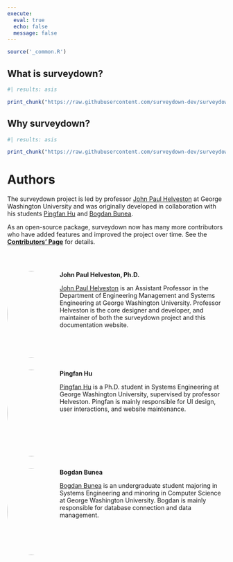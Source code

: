 ```yaml
---
execute: 
  eval: true
  echo: false
  message: false
---
```


```r
source('_common.R')
```

## What is surveydown?

```r
#| results: asis

print_chunk("https://raw.githubusercontent.com/surveydown-dev/surveydown/refs/heads/main/man/rmdchunks/concept.Rmd")
```

## Why surveydown?

```r
#| results: asis

print_chunk("https://raw.githubusercontent.com/surveydown-dev/surveydown/refs/heads/main/man/rmdchunks/motivation.Rmd")
```

# Authors

The surveydown project is led by professor [John Paul Helveston](https://www.jhelvy.com/) at George Washington University and was originally developed in collaboration with his students [Pingfan Hu](https://pingfanhu.com) and [Bogdan Bunea](https://www.linkedin.com/in/bogdanbt/). 

As an open-source package, surveydown now has many more contributors who have added features and improved the project over time. See the [**Contributors' Page**](https://github.com/surveydown-dev/surveydown/graphs/contributors) for details.

<br>

::: {style="display: flex; flex-wrap: wrap; gap: 2%;"}

::: {style="width: 22%;"}

![](/images/authors/john_helveston_square.png){style="width: 200px; border-radius: 50%;"}

:::

::: {style="width: 76%;"}

**John Paul Helveston, Ph.D.**

[John Paul Helveston](https://www.jhelvy.com) is an Assistant Professor in the Department of Engineering Management and Systems Engineering at George Washington University. Professor Helveston is the core designer and developer, and maintainer of both the surveydown project and this documentation website.

:::

:::

::: {style="display: flex; flex-wrap: wrap; gap: 2%;"}

::: {style="width: 22%;"}

![](/images/authors/pingfan_hu.jpg){style="width: 200px; border-radius: 50%;"}

:::

::: {style="width: 76%;"}

**Pingfan Hu**

[Pingfan Hu](https://pingfanhu.com) is a Ph.D. student in Systems Engineering at George Washington University, supervised by professor Helveston. Pingfan is mainly responsible for UI design, user interactions, and website maintenance.

:::

:::

::: {style="display: flex; flex-wrap: wrap; gap: 2%;"}

::: {style="width: 22%;"}

![](/images/authors/bogdan_bunea.jpg){style="width: 200px; border-radius: 50%;"}

:::

::: {style="width: 76%;"}

**Bogdan Bunea**

[Bogdan Bunea](https://www.linkedin.com/in/bogdanbt/) is an undergraduate student majoring in Systems Engineering and minoring in Computer Science at George Washington University. Bogdan is mainly responsible for database connection and data management.

:::

:::
